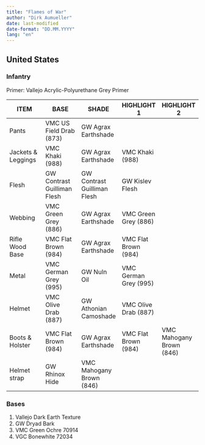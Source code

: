 ```yaml
---
title: "Flames of War"
author: "Dirk Aumueller"
date: last-modified
date-format: "DD.MM.YYYY"
lang: "en"
---
```


## United States

### Infantry

Primer: Vallejo Acrylic-Polyurethane Grey Primer

| ITEM | BASE | SHADE | HIGHLIGHT 1 | HIGHLIGHT 2 |
| --- | --- | --- | --- | --- |
| Pants | VMC US Field Drab (873) | GW Agrax Earthshade |  |  |
| Jackets & Leggings | VMC Khaki (988) | GW Agrax Earthshade | VMC Khaki (988) |  |
| Flesh | GW Contrast Guilliman Flesh | GW Contrast Guilliman Flesh | GW Kislev Flesh |  |
| Webbing | VMC Green Grey (886) | GW Agrax Earthshade | VMC Green Grey (886) |  |
| Rifle Wood Base | VMC Flat Brown (984) | GW Agrax Earthshade | VMC Flat Brown (984) |  |
| Metal | VMC German Grey (995) | GW Nuln Oil | VMC German Grey (995) |  |
| Helmet | VMC Olive Drab (887) | GW Athonian Camoshade | VMC Olive Drab (887) |  |
| Boots & Holster | VMC Flat Brown (984) | GW Agrax Earthshade | VMC Flat Brown (984) | VMC Mahogany Brown (846) |
| Helmet strap | GW Rhinox Hide | VMC Mahogany Brown (846) |

### Bases

1. Vallejo Dark Earth Texture
2. GW Dryad Bark
3. VMC Green Ochre 70914
4. VGC Bonewhite 72034
